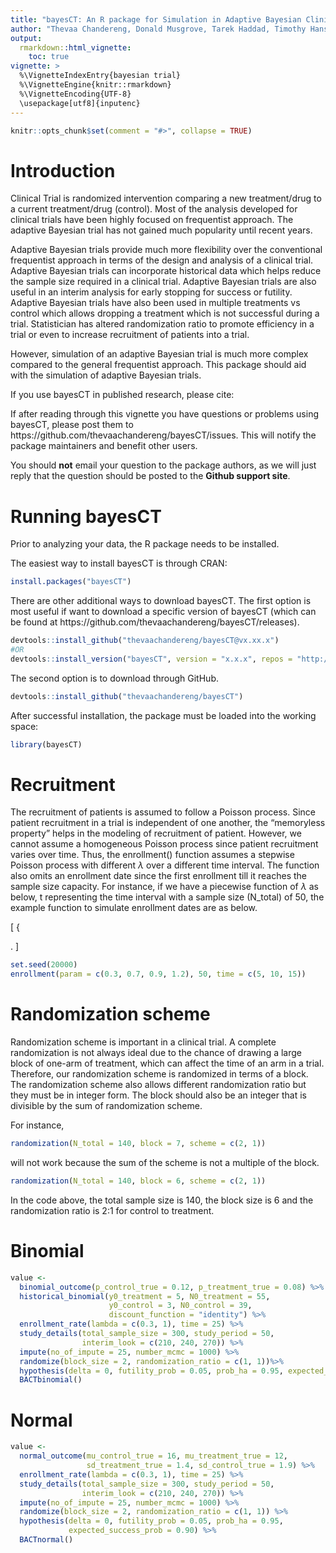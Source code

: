 ```yaml
---
title: "bayesCT: An R package for Simulation in Adaptive Bayesian Clinical Trials"
author: "Thevaa Chandereng, Donald Musgrove, Tarek Haddad, Timothy Hanson, Theodore Lystig"
output: 
  rmarkdown::html_vignette:
    toc: true
vignette: >
  %\VignetteIndexEntry{bayesian trial}
  %\VignetteEngine{knitr::rmarkdown}
  %\VignetteEncoding{UTF-8}
  \usepackage[utf8]{inputenc}
---
```




```r
knitr::opts_chunk$set(comment = "#>", collapse = TRUE)
```


# Introduction


Clinical Trial is randomized intervention comparing a new treatment/drug to a current treatment/drug (control). 
Most of the analysis developed for clinical trials have been highly focused on frequentist approach. 
The adaptive Bayesian trial has not gained much popularity until recent years. 

Adaptive Bayesian trials provide much more flexibility over the conventional frequentist approach in terms of the design and analysis of a clinical trial.
Adaptive Bayesian trials can incorporate historical data which helps reduce the sample size required in a clinical trial. 
Adaptive Bayesian trials are also useful in an interim analysis for early stopping for success or futility. 
Adaptive Bayesian trials have also been used in multiple treatments vs control which allows dropping a treatment which is not successful during a trial. 
Statistician has altered randomization ratio to promote efficiency in a trial or even to increase recruitment of patients into a trial. 

However, simulation of an adaptive Bayesian trial is much more complex compared to the general frequentist approach. 
This package should aid with the simulation of adaptive Bayesian trials. 


If you use bayesCT in published research, please cite:



If after reading through this vignette you have questions or problems
using bayesCT, please post them to https://github.com/thevaachandereng/bayesCT/issues.
This will notify the package maintainers and benefit other users.


You should **not** email your question to the package authors, as we will
just reply that the question should be posted to the
**Github support site**.



# Running bayesCT

Prior to analyzing your data, the R package needs to be installed.

The easiest way to install bayesCT is through CRAN:
```r
install.packages("bayesCT")
```


There are other additional ways to download bayesCT.
The first option is most useful if want to download a specific version of bayesCT
(which can be found at https://github.com/thevaachandereng/bayesCT/releases).
```r
devtools::install_github("thevaachandereng/bayesCT@vx.xx.x")
#OR 
devtools::install_version("bayesCT", version = "x.x.x", repos = "http://cran.us.r-project.org")
```


The second option is to download through GitHub. 

```r
devtools::install_github("thevaachandereng/bayesCT")
```


After successful installation, the package must be loaded into the working space:

```r
library(bayesCT)
```



# Recruitment

The recruitment of patients is assumed to follow a Poisson process.
Since patient recruitment in a trial is independent of one another, the "memoryless property" helps in the modeling of recruitment of patient. 
However, we cannot assume a homogeneous Poisson process since patient recruitment varies over time. 
Thus, the enrollment() function assumes a stepwise Poisson process with different $\lambda$ over a different time interval. 
The function also omits an enrollment date since the first enrollment till it reaches the sample size capacity. 
For instance, if we have a piecewise function of $\lambda$ as below, t representing the time interval with a sample size (N_total) of 50, the example function to simulate enrollment dates are as below.  



\[  \lambda  \left\{
\begin{array}{ll}
      0.3 & t \in [0, 5) \\
      0.7 & t \in [5, 10) \\
      0.9 & t \in [10, 15) \\
      1.2 & t \in [15, \infty) \\
\end{array} 
\right. \]


```r
set.seed(20000)
enrollment(param = c(0.3, 0.7, 0.9, 1.2), 50, time = c(5, 10, 15))
```


# Randomization scheme

Randomization scheme is important in a clinical trial. A complete randomization is not always ideal due to the chance of drawing a large block of one-arm of treatment, which can affect the time of an arm in a trial. Therefore, our randomization scheme is randomized in terms of a block. The randomization scheme also allows different randomization ratio but they must be in integer form. The block should also be an integer that is divisible by the sum of randomization scheme. 

For instance, 
```r
randomization(N_total = 140, block = 7, scheme = c(2, 1))
```

will not work because the sum of the scheme is not a multiple of the block. 

```r
randomization(N_total = 140, block = 6, scheme = c(2, 1))
```

In the code above, the total sample size is 140, the block size is 6 and the randomization ratio is 2:1 for control to treatment. 


# Binomial 
```r
value <- 
  binomial_outcome(p_control_true = 0.12, p_treatment_true = 0.08) %>%
  historical_binomial(y0_treatment = 5, N0_treatment = 55, 
                      y0_control = 3, N0_control = 39, 
                      discount_function = "identity") %>%
  enrollment_rate(lambda = c(0.3, 1), time = 25) %>%
  study_details(total_sample_size = 300, study_period = 50, 
                interim_look = c(210, 240, 270)) %>%
  impute(no_of_impute = 25, number_mcmc = 1000) %>% 
  randomize(block_size = 2, randomization_ratio = c(1, 1))%>%
  hypothesis(delta = 0, futility_prob = 0.05, prob_ha = 0.95, expected_success_prob = 0.90) %>%
  BACTbinomial()

```



# Normal
```r
value <- 
  normal_outcome(mu_control_true = 16, mu_treatment_true = 12, 
                 sd_treatment_true = 1.4, sd_control_true = 1.9) %>%
  enrollment_rate(lambda = c(0.3, 1), time = 25) %>%
  study_details(total_sample_size = 300, study_period = 50, 
                interim_look = c(210, 240, 270)) %>%
  impute(no_of_impute = 25, number_mcmc = 1000) %>%
  randomize(block_size = 2, randomization_ratio = c(1, 1)) %>%
  hypothesis(delta = 0, futility_prob = 0.05, prob_ha = 0.95, 
             expected_success_prob = 0.90) %>%
  BACTnormal()
  
```






